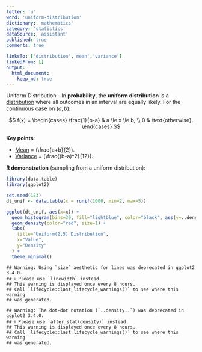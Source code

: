 ```yaml
---
letter: 'u'
word: 'uniform-distribution'
dictionary: 'mathematics'
category: 'statistics'
dataSource: 'assistant'
published: true
comments: true

linksTo: ['distribution','mean','variance']
linkedFrom: []
output:
  html_document:
    keep_md: true
---
```




<a id="uniform-distribution">Uniform Distribution</a> - In **probability**, the **uniform distribution** is a [distribution](#distribution) where all outcomes in an interval are equally likely. For the continuous case on $(a, b)$:

$$
f(x) = \begin{cases}
\frac{1}{b-a} & a \le x \le b, \\
0 & \text{otherwise}.
\end{cases}
$$

**Key points**:
- [Mean](#mean) = \(\frac{a+b}{2}\).
- [Variance](#variance) = \(\frac{(b-a)^2}{12}\).

**R demonstration** (sampling from a uniform distribution):


``` r
library(data.table)
library(ggplot2)

set.seed(123)
dt_unif <- data.table(x = runif(1000, min=2, max=5))

ggplot(dt_unif, aes(x=x)) +
  geom_histogram(bins=30, fill="lightblue", color="black", aes(y=..density..)) +
  geom_density(color="red", size=1) +
  labs(
    title="Uniform(2,5) Distribution",
    x="Value",
    y="Density"
  ) +
  theme_minimal()
```

```
## Warning: Using `size` aesthetic for lines was deprecated in ggplot2 3.4.0.
## ℹ Please use `linewidth` instead.
## This warning is displayed once every 8 hours.
## Call `lifecycle::last_lifecycle_warnings()` to see where this warning
## was generated.
```

```
## Warning: The dot-dot notation (`..density..`) was deprecated in ggplot2 3.4.0.
## ℹ Please use `after_stat(density)` instead.
## This warning is displayed once every 8 hours.
## Call `lifecycle::last_lifecycle_warnings()` to see where this warning
## was generated.
```

<Figure src="/Users/work/Coding/derecksprojects/derecksnotes.com-playground/derecksnotes.com/client/src/app/dictionaries/mathematics/definitions/mathematics_statistics_u_uniform-distribution_files/figure-html/unnamed-chunk-1-1.png">
	
</Figure>
